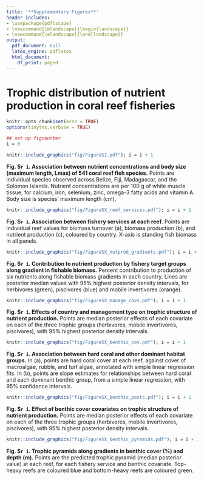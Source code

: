 ```yaml
---
title: '**Supplementary Figures**'
header-includes:
- \usepackage{pdflscape}
- \newcommand{\blandscape}{\begin{landscape}}
- \newcommand{\elandscape}{\end{landscape}}
output:
  pdf_document: null
  latex_engine: pdflatex
  html_document:
    df_print: paged
---
```


# Trophic distribution of nutrient production in coral reef fisheries

\newpage
```r
knitr::opts_chunk$set(echo = TRUE)
options(tinytex.verbose = TRUE)
```

```r
## set up figcounter
i = 0
```

```r
knitr::include_graphics("fig/FigureS1.pdf"); i = i + 1
```

**Fig. S`r i`. Association between nutrient concentrations and body size (maximum length, Lmax) of 541 coral reef fish species.** Points are individual species observed across Belize, Fiji, Madagascar, and the Solomon Islands. Nutrient concentrations are per 100 g of white muscle tissue, for calcium, iron, selenium, zinc, omega-3 fatty acids and vitamin A. Body size is species' maximum length (cm).

\newpage
```r
knitr::include_graphics("fig/FigureSX_reef_services.pdf"); i = i + 1
```

**Fig. S`r i`. Association between fishery services at each reef.** Points are individual reef values for biomass turnover (a), biomass production (b), and nutrient production (c), coloured by country. X-axis is standing fish biomass in all panels.

\newpage



```r
knitr::include_graphics("fig/FigureSX_nutprod_gradients.pdf"); i = i + 1
```

**Fig. S`r i`. Contribution to nutrient production by fishery target groups along gradient in fishable biomass.** Percent contribution to production of six nutrients along fishable biomass gradients in each country. Lines are posterior median values with 95% highest posterior density intervals, for herbivores (green), piscivores (blue) and mobile invertivores (orange). 

\newpage

```r
knitr::include_graphics("fig/FigureSX_manage_covs.pdf"); i = i + 1
```

**Fig. S`r i`. Effects of country and management type on trophic structure of nutrient production.** Points are median posterior effects of each covariate on each of the three trophic groups (herbivores, mobile invertivores, piscivores), with 95% highest posterior density intervals. 


\newpage

```r
knitr::include_graphics("fig/FigureSX_benthic_cov.pdf"); i = i + 1
```

**Fig. S`r i`. Association between hard coral and other dominant habitat groups.** In (a), points are hard coral cover at each reef, against cover of macroalgae, rubble, and turf algae, annotated with simple linear regression fits. In (b), points are slope estimates for relationships between hard coral and each dominant benthic group, from a simple linear regression, with 95% confidence intervals.

\newpage

```r
knitr::include_graphics("fig/FigureSX_benthic_posts.pdf"); i = i + 1
```

**Fig. S`r i`. Effect of benthic cover covariates on trophic structure of nutrient production.** Points are median posterior effects of each covariate on each of the three trophic groups (herbivores, mobile invertivores, piscivores), with 95% highest posterior density intervals. 

\newpage

```r
knitr::include_graphics("fig/FigureSX_benthic_pyramids.pdf"); i = i + 1
```

**Fig. S`r i`. Trophic pyramids along gradients in benthic cover (%) and depth (m).** Points are the predicted trophic pyramid (median posterior value) at each reef, for each fishery service and benthic covariate. Top-heavy reefs are coloured blue and bottom-heavy reefs are coloured green.

